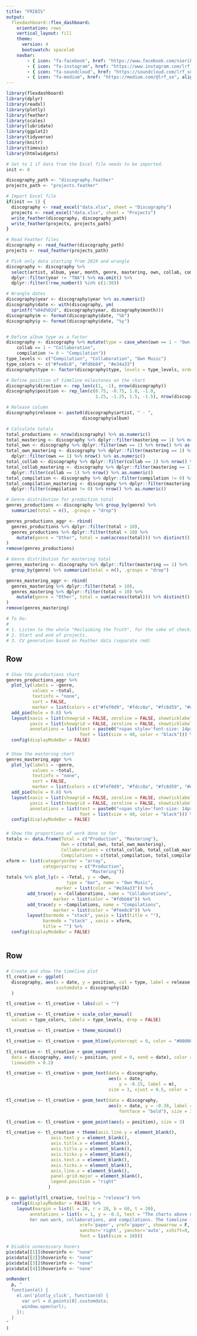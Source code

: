 ```yaml
---
title: "FRIBIS"
output: 
  flexdashboard::flex_dashboard:
    orientation: rows
    vertical_layout: fill
    theme: 
      version: 4
      bootswatch: spacelab
    navbar:
        - { icon: "fa-facebook", href: "https://www.facebook.com/nierikaproductions", align: right }
        - { icon: "fa-instagram", href: "https://www.instagram.com/lrf_se", align: right}
        - { icon: "fa-soundcloud", href: "https://soundcloud.com/lrf_se", align: right}
        - { icon: "fa-medium", href: "https://medium.com/@lrf_se", align: right}
---
```


```r
library(flexdashboard)
library(dplyr)
library(readxl)
library(plotly)
library(feather)
library(scales)
library(lubridate)
library(ggplot2)
library(tidyverse)
library(knitr)
library(timevis)
library(htmlwidgets)

# Set to 1 if data from the Excel file needs to be imported.
init <- 0

discography_path <- "discography.feather"
projects_path <- "projects.feather"

# Import Excel file
if(init == 1) {
  discography <- read_excel("data.xlsx", sheet = "Discography")
  projects <- read_excel("data.xlsx", sheet = "Projects")
  write_feather(discography, discography_path)
  write_feather(projects, projects_path)
}

# Read Feather files
discography <- read_feather(discography_path)
projects <- read_feather(projects_path)

# Pick only data starting from 2019 and wrangle
discography <- discography %>%
  select(artist, album, year, month, genre, mastering, own, collab, compilation, IA) %>%
  dplyr::filter(year != "TBA") %>% na.omit() %>%
  dplyr::filter(!row_number() %in% c(1:30))

# Wrangle dates
discography$year <- discography$year %>% as.numeric()
discography$date <- with(discography, ym(
  sprintf("%04d%02d", discography$year, discography$month)))
discography$m <- format(discography$date, "%b")
discography$y <- format(discography$date, "%y")


# Define album type as a factor
discography <- discography %>% mutate(type = case_when(own == 1 ~ "Own Music",
    collab == 1 ~ "Collaboration",
    compilation != 0 ~ "Compilation"))
type_levels <- c("Compilation", "Collaboration", "Own Music")
type_colors <- c("#fee8c8", "#fdbb84", "#e34a33")
discography$type <- factor(discography$type, levels = type_levels, ordered = TRUE)

# Define position of timeline milestones on the chart
discography$direction <- rep_len(c(1, -1), nrow(discography))
discography$position <- rep_len(c(0.75, -0.75, 1.0, -1.0, 
                                  1.25, -1.25, 1.5, -1.5), nrow(discography))

# Release column
discography$release <- paste0(discography$artist, " - ",
                             discography$album)

# Calculate totals
total_productions <- nrow(discography) %>% as.numeric()
total_mastering <- discography %>% dplyr::filter(mastering == 1) %>% nrow() %>% as.numeric()
total_own <- discography %>% dplyr::filter(own == 1) %>% nrow() %>% as.numeric()
total_own_mastering <- discography %>% dplyr::filter(mastering == 1) %>% 
  dplyr::filter(own == 1) %>% nrow() %>% as.numeric()
total_collab <- discography %>% dplyr::filter(collab == 1) %>% nrow() %>% as.numeric()
total_collab_mastering <- discography %>% dplyr::filter(mastering == 1) %>%
  dplyr::filter(collab == 1) %>% nrow() %>% as.numeric()
total_compilation <- discography %>% dplyr::filter(compilation != 0) %>% nrow() %>% as.numeric()
total_compilation_mastering <- discography %>% dplyr::filter(mastering == 1) %>%
  dplyr::filter(compilation != 0) %>% nrow() %>% as.numeric()

# Genre distribution for production total
genres_productions <- discography %>% group_by(genre) %>% 
  summarize(total = n(), .groups = "drop")

genres_productions_aggr <- rbind(
  genres_productions %>% dplyr::filter(total > 10),
  genres_productions %>% dplyr::filter(total < 10) %>% 
    mutate(genre = "Other", total = sum(across(total))) %>% distinct()
)
remove(genres_productions)

# Genre distribution for mastering total
genres_mastering <- discography %>% dplyr::filter(mastering == 1) %>% 
  group_by(genre) %>% summarize(total = n(), .groups = "drop")

genres_mastering_aggr <- rbind(
  genres_mastering %>% dplyr::filter(total > 10),
  genres_mastering %>% dplyr::filter(total < 10) %>% 
    mutate(genre = "Other", total = sum(across(total))) %>% distinct()
)
remove(genres_mastering)

# To Do:
#
# 1. Listen to the whole "Reclaiming the Truth", for the sake of checking correct pronunciation
# 2. Start and end of projects.
# 3. CV generation based on Feather data (separate rmd)


```

Row {data-height=300}
-----------------------------------------------------------------------

###

```r
# Show the productions chart
genres_productions_aggr %>%
  plot_ly(labels = ~genre,
          values = ~total,
          textinfo = "none",
          sort = FALSE,
          marker = list(colors = c("#fef0d9", "#fdcc8a", "#fc8d59", "#d7301f"))) %>% 
  add_pie(hole = 0.8) %>%
  layout(xaxis = list(showgrid = FALSE, zeroline = FALSE, showticklabels = FALSE),
         yaxis = list(showgrid = FALSE, zeroline = FALSE, showticklabels = FALSE),
         annotations = list(text = paste0("<span style='font-size: 14px; color=#555; font-family:Helvetica'>Productions</span><br />", total_productions), "showarrow" = FALSE, 
                            font = list(size = 40, color = "black"))) %>%
  config(displayModeBar = FALSE)

```

### 

```r
# Show the mastering chart
genres_mastering_aggr %>%
  plot_ly(labels = ~genre,
          values = ~total,
          textinfo = "none",
          sort = FALSE,
          marker = list(colors = c("#fef0d9", "#fdcc8a", "#fc8d59", "#d7301f"))) %>% 
  add_pie(hole = 0.8) %>%
  layout(xaxis = list(showgrid = FALSE, zeroline = FALSE, showticklabels = FALSE),
         yaxis = list(showgrid = FALSE, zeroline = FALSE, showticklabels = FALSE),
         annotations = list(text = paste0("<span style='font-size: 14px; color=#555; font-family:Helvetica'>Mastering</span><br />", total_mastering), "showarrow" = FALSE, 
                            font = list(size = 40, color = "black"))) %>%
  config(displayModeBar = FALSE)

```

###

```r
# Show the proportions of work done so far
totals <- data.frame(Total = c("Production", "Mastering"),
                     Own = c(total_own, total_own_mastering),
                     Collaborations = c(total_collab, total_collab_mastering),
                     Compilations = c(total_compilation, total_compilation_mastering))
xform <- list(categoryorder = "array",
              categoryarray = c("Production", 
                                "Mastering"))
totals %>% plot_ly(x = ~Total, y = ~Own,
                       type = "bar", name = "Own Music",
                   marker = list(color = "#e34a33")) %>%
        add_trace(y = ~Collaborations, name = "Collaborations",
                  marker = list(color = "#fdbb84")) %>%  
        add_trace(y = ~Compilations, name = "Compilations",
                  marker = list(color = "#fee8c8")) %>%
        layout(barmode = "stack", yaxis = list(title = ""),
              barmode = "stack" , xaxis = xform,
              title = "") %>%
  config(displayModeBar = FALSE)
  
```

Row {data-height=300}
-----------------------------------------------------------------------

###

```r
# Create and show the timeline plot
tl_creative <- ggplot(
  discography, aes(x = date, y = position, col = type, label = release,
                   customdata = discography$IA)
  ) 

tl_creative <- tl_creative + labs(col = "") 

tl_creative <- tl_creative + scale_color_manual(
  values = type_colors, labels = type_levels, drop = FALSE) 

tl_creative <- tl_creative + theme_minimal() 

tl_creative <- tl_creative + geom_hline(yintercept = 0, color = "#000000", linewidth = 0.3)

tl_creative <- tl_creative + geom_segment(
  data = discography, aes(y = position, yend = 0, xend = date), color = "#000000", 
  linewidth = 0.2) 

tl_creative <- tl_creative + geom_text(data = discography,  
                                       aes(x = date, 
                                           y = -0.15, label = m),
                                       size = 3, vjust = 0.5, color = "#CCCCCC", angle = 90) 

tl_creative <- tl_creative + geom_text(data = discography,
                                       aes(x = date, y = -0.38, label = y,
                                           fontface = "bold"), size = 3.5, color = "#CCCCCC") 

tl_creative <- tl_creative + geom_point(aes(y = position), size = 3) 

tl_creative <- tl_creative + theme(axis.line.y = element_blank(),
                 axis.text.y = element_blank(),
                 axis.title.x = element_blank(),
                 axis.title.y = element_blank(),
                 axis.ticks.y = element_blank(),
                 axis.text.x = element_blank(),
                 axis.ticks.x = element_blank(),
                 axis.line.x = element_blank(),
                 panel.grid.major = element_blank(),
                 legend.position = "right"
                ) 

p <- ggplotly(tl_creative, tooltip = "release") %>%
  config(displayModeBar = FALSE) %>%
    layout(margin = list(l = 20, r = 20, b = 60, t = 20),
         annotations = list(x = 1, y = -0.3, text = "The charts above depict the number of music albums that have been produced and mastered by LR Friberg from the year 2019 onwards, along with the breakdown of 
         her own work, collaborations, and compilations. The timeline is interactive; when you interact with the points, the links to the albums will open in a new window.",
                            xref='paper', yref='paper', showarrow = F, 
                            xanchor='right', yanchor='auto', xshift=0, yshift=0,
                            font = list(size = 10)))

# Disable unnecessary hovers
p$x$data[[1]]$hoverinfo <- "none"
p$x$data[[2]]$hoverinfo <- "none"
p$x$data[[3]]$hoverinfo <- "none"
p$x$data[[4]]$hoverinfo <- "none"

onRender(
  p, "
  function(el) {
    el.on('plotly_click', function(d) {
      var url = d.points[0].customdata;
      window.open(url);
    });
  }
"
)

```

